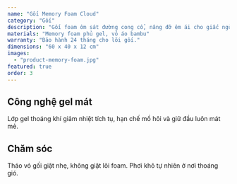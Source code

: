 ```yaml
---
name: "Gối Memory Foam Cloud"
category: "Gối"
description: "Gối foam ôm sát đường cong cổ, nâng đỡ êm ái cho giấc ngủ sâu."
materials: "Memory foam phủ gel, vỏ áo bambu"
warranty: "Bảo hành 24 tháng cho lõi gối."
dimensions: "60 x 40 x 12 cm"
images:
  - "product-memory-foam.jpg"
featured: true
order: 3
---
```


## Công nghệ gel mát

Lớp gel thoáng khí giảm nhiệt tích tụ, hạn chế mồ hôi và giữ đầu luôn mát mẻ.

## Chăm sóc

Tháo vỏ gối giặt nhẹ, không giặt lõi foam. Phơi khô tự nhiên ở nơi thoáng gió.
